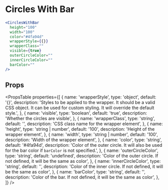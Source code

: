 ---
---


# Circles With Bar

```jsx live
<CirclesWithBar
  height="100"
  width="100"
  color="#4fa94d"
  wrapperStyle={{}}
  wrapperClass=""
  visible={true}
  outerCircleColor=""
  innerCircleColor=""
  barColor=""
/>
```

## Props

<PropsTable
  properties={[
    {
      name: 'wrapperStyle',
      type: 'object',
      default: '{}',
      description: 'Styles to be applied to the wrapper. It should be a valid CSS object. It can be used for custom styling. It will override the default style.',
    },
    {
      name: 'visible',
      type: 'boolean',
      default: 'true',
      description: 'Whether the circles are visible',
    },
    {
      name: 'wrapperClass',
      type: 'string',
      default: '',
      description: 'CSS class name for the wrapper element',
    },
    {
      name: 'height',
      type: 'string | number',
      default: '100',
      description: 'Height of the wrapper element',
    },
    {
      name: 'width',
      type: 'string | number',
      default: '100',
      description: 'Width of the wrapper element',
    },
    {
      name: 'color',
      type: 'string',
      default: '#4fa94d',
      description: 'Color of the outer circle. It will also be used for the bar color if `barColor` is not specified.',
    },
    {
      name: 'outerCircleColor',
      type: 'string',
      default: 'undefined',
      description:
        'Color of the outer circle. If not defined, it will be the same as color',
    },
    {
      name: 'innerCircleColor',
      type: 'string',
      default: '',
      description:
        'Color of the inner circle. If not defined, it will be the same as color',
    },
    {
      name: 'barColor',
      type: 'string',
      default: '',
      description:
        'Color of the bar. If not defined, it will be the same as color',
    },
  ]}
/>
